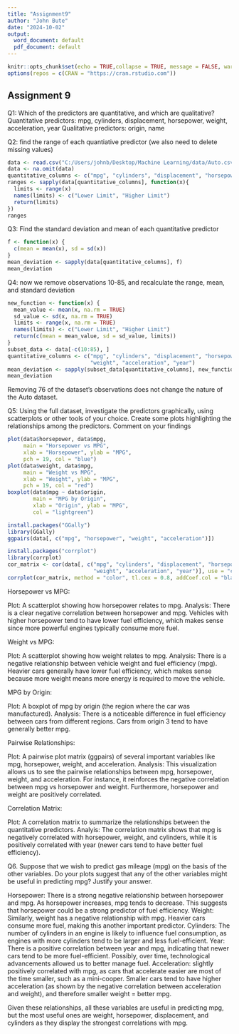 ---
title: "Assignment9"
author: "John Bute"
date: "2024-10-02"
output:
  word_document: default
  pdf_document: default
---

```{r setup, include=FALSE}
knitr::opts_chunk$set(echo = TRUE,collapse = TRUE, message = FALSE, warning = FALSE)
options(repos = c(CRAN = "https://cran.rstudio.com"))
```

## Assignment 9

Q1: Which of the predictors are quantitative, and which are qualitative?
Quantitative predictors: mpg, cylinders, displacement, horsepower, weight, acceleration, year
Qualitative predictors: origin, name

Q2: find the range of each quantiative predictor (we also need to delete missing values)

```{r cars}

data <- read.csv("C:/Users/johnb/Desktop/Machine Learning/data/Auto.csv")
data <- na.omit(data)
quantitative_columns <- c("mpg", "cylinders", "displacement", "horsepower", "weight", "acceleration")
ranges <- sapply(data[quantitative_columns], function(x){
  limits <- range(x)
  names(limits) <- c("Lower Limit", "Higher Limit")
  return(limits)
})
ranges
```

Q3: Find the standard deviation and mean of each quantitative predictor
```{r cars_mean_deviation}
f <- function(x) {
  c(mean = mean(x), sd = sd(x))
}
mean_deviation <- sapply(data[quantitative_columns], f)
mean_deviation
```
Q4: now we remove observations 10-85, and recalculate the range, mean, and standard deviation
```{r mean_deviation_range}
new_function <- function(x) {
  mean_value <- mean(x, na.rm = TRUE)
  sd_value <- sd(x, na.rm = TRUE)
  limits <- range(x, na.rm = TRUE)
  names(limits) <- c("Lower Limit", "Higher Limit")
  return(c(mean = mean_value, sd = sd_value, limits))
}
subset_data <- data[-c(10:85), ]
quantitative_columns <- c("mpg", "cylinders", "displacement", "horsepower", 
                          "weight", "acceleration", "year")
mean_deviation <- sapply(subset_data[quantitative_columns], new_function)
mean_deviation
```
Removing 76 of the dataset's observations does not change the nature of the Auto dataset.

Q5: Using the full dataset, investigate the predictors graphically, using scatterplots or other tools of your choice. Create some plots highlighting the relationships among the predictors. Comment on your findings

```{r cars_plots}
plot(data$horsepower, data$mpg, 
     main = "Horsepower vs MPG", 
     xlab = "Horsepower", ylab = "MPG", 
     pch = 19, col = "blue")
plot(data$weight, data$mpg, 
     main = "Weight vs MPG", 
     xlab = "Weight", ylab = "MPG", 
     pch = 19, col = "red")
boxplot(data$mpg ~ data$origin, 
        main = "MPG by Origin", 
        xlab = "Origin", ylab = "MPG", 
        col = "lightgreen")

install.packages("GGally")
library(GGally)
ggpairs(data[, c("mpg", "horsepower", "weight", "acceleration")])

install.packages("corrplot")
library(corrplot)
cor_matrix <- cor(data[, c("mpg", "cylinders", "displacement", "horsepower", 
                           "weight", "acceleration", "year")], use = "complete.obs")
corrplot(cor_matrix, method = "color", tl.cex = 0.8, addCoef.col = "black")
```

Horsepower vs MPG:

Plot: A scatterplot showing how horsepower relates to mpg.
Analysis: There is a clear negative correlation between horsepower and mpg. Vehicles with higher horsepower tend to have lower fuel efficiency, which makes sense since more powerful engines typically consume more fuel.

Weight vs MPG:

Plot: A scatterplot showing how weight relates to mpg.
Analysis: There is a negative relationship between vehicle weight and fuel efficiency (mpg). Heavier cars generally have lower fuel efficiency, which makes sense because more weight means more energy is required to move the vehicle.

MPG by Origin:

Plot: A boxplot of mpg by origin (the region where the car was manufactured).
Analysis: There is a noticeable difference in fuel efficiency between cars from different regions. Cars from origin 3 tend to have generally better mpg.

Pairwise Relationships:

Plot: A pairwise plot matrix (ggpairs) of several important variables like mpg, horsepower, weight, and acceleration.
Analysis: This visualization allows us to see the pairwise relationships between mpg, horsepower, weight, and acceleration. For instance, it reinforces the negative correlation between mpg vs horsepower and weight. Furthermore, horsepower and weight are positively correlated.

Correlation Matrix:

Plot: A correlation matrix to summarize the relationships between the quantitative predictors.
Analyis: The correlation matrix shows that mpg is negatively correlated with horsepower, weight, and cylinders, while it is positively correlated with year (newer cars tend to have better fuel efficiency).


Q6. Suppose that we wish to predict gas mileage (mpg) on the basis of the other variables. Do your plots suggest that any of the other variables might be useful in predicting mpg? Justify your answer.


Horsepower: There is a strong negative relationship between horsepower and mpg. As horsepower increases, mpg tends to decrease. This suggests that horsepower could be a strong predictor of fuel efficiency.
Weight: Similarly, weight has a negative relationship with mpg. Heavier cars consume more fuel, making this another important predictor.
Cylinders: The number of cylinders in an engine is likely to influence fuel consumption, as engines with more cylinders tend to be larger and less fuel-efficient.
Year: There is a positive correlation between year and mpg, indicating that newer cars tend to be more fuel-efficient. Possibly, over time, technological advancements allowed us to better manage fuel.
Acceleration: slightly positively correlated with mpg, as cars that accelerate easier are most of the time smaller, such as a mini-cooper. Smaller cars tend to have higher acceleration (as shown by the negative correlation between acceleration and weight), and therefore smaller weight = better mpg.

Given these relationships, all these variables are useful in predicting mpg, but the most useful ones are weight, horsepower, displacement, and cylinders as they display the strongest correlations with mpg.






